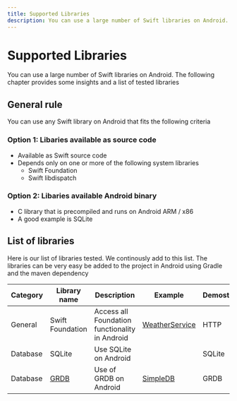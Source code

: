 ```yaml
---
title: Supported Libraries
description: You can use a large number of Swift libraries on Android. The following chapter provides some insights and a list of tested libraries
---
```


# Supported Libraries

You can use a large number of Swift libraries on Android. The following chapter provides some insights and a list of tested libraries

## General rule
You can use any Swift library on Android that fits the following criteria

### Option 1: Libaries available as source code
* Available as Swift source code
* Depends only on one or more of the following system libraries
	* Swift Foundation
	* Swift libdispatch

### Option 2: Libaries available Android binary
* C library that is precompiled and runs on Android ARM / x86
* A good example is SQLite


## List of libraries
Here is our list of libraries tested. We continously add to this list. The libraries can be very easy be added to the project in Android using Gradle and the maven dependency

|Category  | Library name | Description | Example | Demostrated |
|----------|----------|----------|----------|----------|
| General  | Swift Foundation   | Access all Foundation functionality in Android   |  [WeatherService](https://github.com/scade-platform/swift4j-examples/tree/main/Packages/WeatherService)  | HTTP|
| Database  | SQLite   | Use SQLite on Android   |   |SQLite|
| Database |  [GRDB](https://github.com/groue/GRDB.swift)  | Use of GRDB on Android   | [SimpleDB](https://github.com/scade-platform/swift4j-examples/blob/main/Packages/SimpleDB/Sources/SimpleDB/Database.swift) | GRDB

